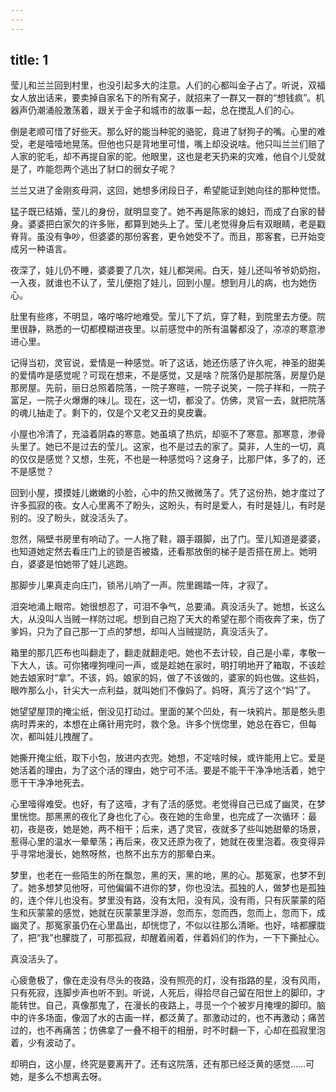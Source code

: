 ```yaml
---
---
---
```

title: 1
---



莹儿和兰兰回到村里，也没引起多大的注意。人们的心都叫金子占了。听说，双福女人放出话来，要卖掉自家名下的所有窝子，就招来了一群又一群的“想钱疯”。机器声仍潮涌般激荡着，跟关于金子和城市的故事一起，总在搅乱人们的心。

倒是老顺可惜了好些天。那么好的能当种驼的骆驼，竟进了豺狗子的嘴。心里的难受，老是噎噎地晃荡。但他也只是背地里可惜，嘴上却没说啥。他只叫兰兰们赔了人家的驼毛，却不再提自家的驼。他眼里，这也是老天扔来的灾难，他自个儿受就是了，咋能怨两个逃出了豺口的弱女子呢？

兰兰又进了金刚亥母洞，这回，她想多闭段日子，希望能证到她向往的那种觉悟。

猛子既已结婚，莹儿的身份，就明显变了。她不再是陈家的媳妇，而成了白家的替身。婆婆把白家欠的许多账，都算到她头上了。莹儿老觉得身后有双眼睛，老是戳脊背。虽没有争吵，但婆婆的那份客套，更令她受不了。而且，那客套，已开始变成另一种语言。

夜深了，娃儿仍不睡，婆婆要了几次，娃儿都哭闹。白天，娃儿还叫爷爷奶奶抱，一入夜，就谁也不认了，莹儿便抱了娃儿，回到小屋。想到月儿的病，也为她伤心。

肚里有些疼，不明显，咯咛咯咛地难受。莹儿下了炕，穿了鞋，到院里去方便。院里很静，熟悉的一切都模糊进夜里。以前感觉中的所有温馨都没了，凉凉的寒意渗进心里。

记得当初，灵官说，爱情是一种感觉。听了这话，她还伤感了许久呢，神圣的甜美的爱情咋是感觉呢？可现在想来，不是感觉，又是啥？院落仍是那院落，房屋仍是那房屋。先前，丽日总照着院落，一院子寒暄，一院子说笑，一院子祥和，一院子富足，一院子火爆爆的味儿。现在，这一切，都没了。仿佛，灵官一去，就把院落的魂儿抽走了。剩下的，仅是个又老又丑的臭皮囊。

小屋也冷清了，充溢着阴森的寒意。她虽填了热炕，却驱不了寒意。那寒意，渗骨头里了。她已不是过去的莹儿。这家，也不是过去的家了。莫非，人生的一切，真的仅仅是感觉？又想，生死，不也是一种感觉吗？这身子，比那尸体，多了的，还不是感觉？

回到小屋，摸摸娃儿嫩嫩的小脸，心中的热又微微荡了。凭了这份热，她才度过了许多孤寂的夜。女人心里离不了盼头，这盼头，有时是爱人，有时是娃儿，有时是别的。没了盼头，就没活头了。

忽然，隔壁书房里有响动了。一人拖了鞋，蹑手蹑脚，出了门。莹儿知道是婆婆，也知道她定然去看庄门上的锁是否被撬，还看那放倒的梯子是否搭在房上。她明白，婆婆是怕她带了娃儿逃跑。

那脚步儿果真走向庄门，锁吊儿响了一声。院里踢踏一阵，才寂了。

泪突地涌上眼帘。她很想忍了，可泪不争气，总要涌。真没活头了。她想，长这么大，从没叫人当贼一样防过呢。想到自己抱了天大的希望在那个雨夜奔了来，伤了爹妈，只为了自己那一丁点的梦想，却叫人当贼提防，真没活头了。

箱里的那几匹布也叫翻走了，翻走就翻走吧。她也不去计较，自己是小辈，孝敬一下大人，该。可你猪哩狗哩问一声，或是趁她在家时，明打明地开了箱取，不该趁她去娘家时“拿”。不该，妈。娘家的妈，做了不该做的，婆家的妈也做。这些妈，眼咋那么小，针尖大一点利益，就叫她们不像妈了。妈呀，真污了这个“妈”了。

她望望屋顶的掩尘纸，倒没见打动过。里面的某个凹处，有一块鸦片。那是憨头患病时弄来的，本想在止痛针用完时，救个急。许多个恍惚里，她总在吞它，但每次，都叫娃儿拽醒了。

她撕开掩尘纸，取下小包，放进内衣兜。她想，不定啥时候，或许能用上它。爱是她活着的理由，为了这个活的理由，她宁可不活。要是不能干干净净地活着，她宁愿干干净净地死去。

心里噎得难受。也好，有了这噎，才有了活的感觉。老觉得自己已成了幽灵，在梦里恍惚。那黑黑的夜化了身也化了心。夜在她的生命里，也完成了一次循环：最初，夜是夜，她是她，两不相干；后来，遇了灵官，夜就多了些叫她甜晕的场景，惹得心里的温水一晕晕荡；再后来，夜又还原为夜了，她就在夜里泡着。夜变得异乎寻常地漫长，她熬呀熬，也熬不出东方的那晕白来。

梦里，也老在一些陌生的所在飘忽，黑的天，黑的地，黑的心。那冤家，也梦不到了。她多想梦见他呀，可他偏偏不进你的梦，你也没法。孤独的人，做梦也是孤独的，连个伴儿也没有。梦里没有路，没有太阳，没有风，没有雨，只有灰蒙蒙的陌生和灰蒙蒙的感觉，她就在灰蒙蒙里浮游，忽而东，忽而西，忽而上，忽而下，成幽灵了。那冤家虽仍在心里晶出，却恍惚了，不似以往那么清晰。也好，啥都朦胧了，把“我”也朦胧了，可那孤寂，却醒着闹着，伴着妈们的作为，一下下撕扯心。

真没活头了。

心疲惫极了，像在走没有尽头的夜路，没有照亮的灯，没有指路的星，没有风雨，只有死寂，连脚步声也听不到。听说，人死后，得拾尽自己留在阳世上的脚印，才能转世。自己，真像那鬼了，在漫长的夜路上，寻觅一个个被岁月掩埋的脚印。脑中的许多场面，像洇了水的古画一样，都泛黄了。那激动过的，也不再激动；痛苦过的，也不再痛苦；仿佛拿了一叠不相干的相册，时不时翻一下，心却在孤寂里泡着，少有波动了。

却明白，这小屋，终究是要离开了。还有这院落，还有那已经泛黄的感觉……可她，是多么不想离去呀。